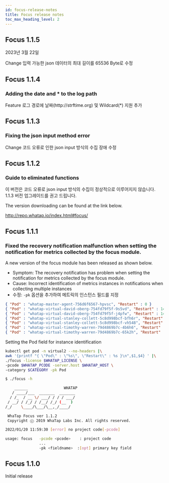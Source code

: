 ```yaml
---
id: focus-release-notes
title: Focus release notes
toc_max_heading_level: 2
---
```



## Focus 1.1.5

2023년 3월 22일

<p><Status>Change</Status> 입력 가능한 json 데이터의 최대 길이를 65536 Byte로 수정</p>

## Focus 1.1.4

### Adding the date and \* to the log path

<p><Status>Feature</Status> 로그 경로에 날짜(http://strftime.org) 및 Wildcard(*) 지원 추가</p>

## Focus 1.1.3

### Fixing the json input method error

<p><Status>Change</Status> 코드 오류로 인한 json input 방식의 수집 장애 수정</p>

## Focus 1.1.2

### Guide to eliminated functions

이 버전은 코드 오류로 json input 방식의 수집이 정상적으로 이루어지지 않습니다. 1.1.3 버전 업그레이드를 권고 드립니다.

The version downloading can be found at the link below.

http://repo.whatap.io/index.html#focus/

## Focus 1.1.1

### Fixed the recovery notification malfunction when setting the notification for metrics collected by the focus module.

A new version of the focus module has been released as shown below.

-   Symptom: The recovery notification has problem when setting the notification for metrics collected by the focus module.
-   Cause: Incorrect identification of metrics instances in notifications when collecting multiple instances
-   수정: `-pk` 옵션을 추가하여 메트릭의 인스턴스 필드를 지정

```json title='k8s에서 pod의 재시작을 수집할때 데이터'
{ "Pod" : "whatap-master-agent-756d6f6567-hpvsc", "Restart" : 0 }
{ "Pod" : "whatap-virtual-david-oberg-754fd79f5f-9s5vd", "Restart" : 147 }
{ "Pod" : "whatap-virtual-david-oberg-754fd79f5f-j4pfw", "Restart" : 141 }
{ "Pod" : "whatap-virtual-stanley-collett-5c8d998bcf-bfh6r", "Restart" : 142 }
{ "Pod" : "whatap-virtual-stanley-collett-5c8d998bcf-vh548", "Restart" : 144 }
{ "Pod" : "whatap-virtual-timothy-warren-79d4869b7c-4b6h6", "Restart" : 145 }
{ "Pod" : "whatap-virtual-timothy-warren-79d4869b7c-65k2h", "Restart" : 145 }
```

Setting the Pod field for instance identification

```bash
kubectl get pod -n virtual2 --no-headers |\
awk '{printf "{ \"Pod\" : \"%s\", \"Restart\" : %s }\n",$1,$4} ' |\
./focus -license $WHATAP_LICENSE \
-pcode $WHATAP_PCODE -server.host $WHATAP_HOST \
-category $CATEGORY -pk Pod

$ ./focus -h

    ______                WHATAP
   / ____/___  _______  _______
  / /_  / __ \/ ___/ / / / ___/
 / __/ / /_/ / /__/ /_/ (__  )
/_/    \____/\___/\__,_/____/

 WhaTap Focus ver 1.1.2
 Copyright ⓒ 2019 WhaTap Labs Inc. All rights reserved.

2022/01/20 11:59:30 [error] no project code[-pcode]

usage: focus   -pcode <pcode>    : project code
               ...
               -pk <fieldname>  :[opt] primary key field
```

## Focus 1.1.0

Initial release
